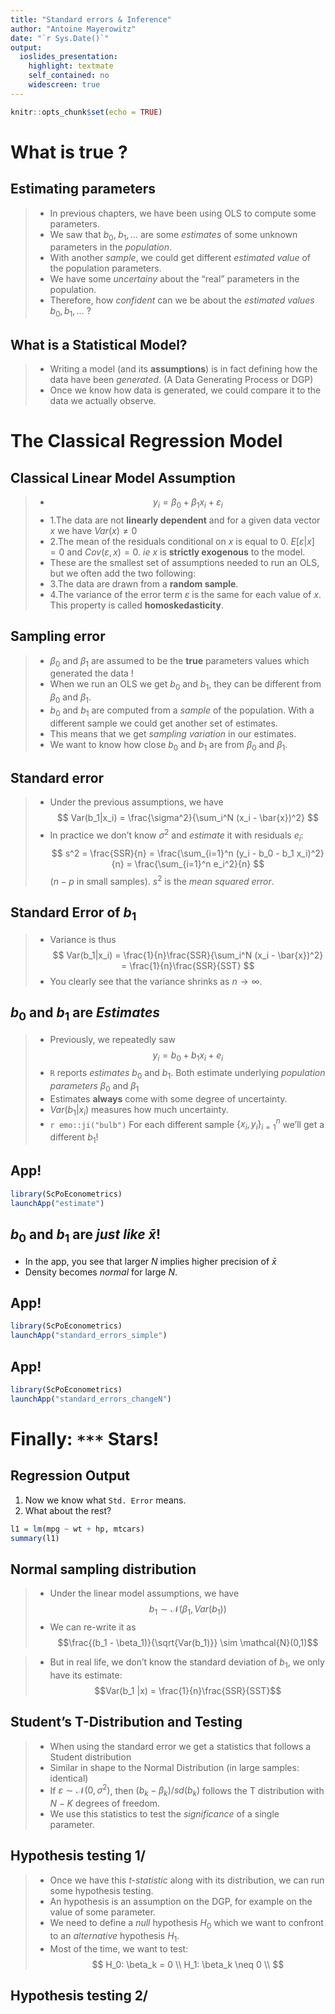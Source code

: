 ```yaml
---
title: "Standard errors & Inference"
author: "Antoine Mayerowitz"
date: "`r Sys.Date()`"
output:
  ioslides_presentation:
    highlight: textmate
    self_contained: no
    widescreen: true
---
```

<style>
</style>

```r
knitr::opts_chunk$set(echo = TRUE)
```

# What is true ?

## Estimating parameters
> - In previous chapters, we have been using OLS to compute some parameters.
> - We saw that $b_0,\; b_1, \ldots$ are some *estimates* of some unknown parameters in the *population*.
> - With another *sample*, we could get different *estimated value* of the population parameters.
> - We have some *uncertainy* about the "real" parameters in the population.
> - Therefore, how *confident* can we be about the *estimated values* $b_0, b_1, \ldots$ ?

## What is a Statistical Model?
> - Writing a model (and its **assumptions**) is in fact defining how the data have been *generated*. (A Data Generating Process or DGP)
> - Once we know how data is generated, we could compare it to the data we actually observe.


# The Classical Regression Model

## Classical Linear Model Assumption

> - $$ y_i = \beta_0 + \beta_1 x_i + \varepsilon_i$$
> - 1.The data are not **linearly dependent** and for a given data vector $x$ we have $Var(x) \neq 0$
> - 2.The mean of the residuals conditional on $x$ is equal to $0$. $E[\varepsilon|x] = 0$ and $Cov(\varepsilon, x) = 0$. *ie* $x$ is **strictly exogenous** to the model.
> - These are the smallest set of assumptions needed to run an OLS, but we often add the two following:
> - 3.The data are drawn from a **random sample**.
> - 4.The variance of the error term $\varepsilon$ is the same for each value of $x$. This property is called **homoskedasticity**.

## Sampling error
> - $\beta_0$ and $\beta_1$ are assumed to be the **true** parameters values which generated the data !
> - When we run an OLS we get $b_0$ and $b_1$, they can be different from $\beta_0$ and $\beta_1$.
> - $b_0$ and $b_1$ are computed from a *sample* of the population. With a different sample we could get another set of estimates.
> - This means that we get *sampling variation* in our estimates.
> - We want to know how close $b_0$ and $b_1$ are from $\beta_0$ and $\beta_1$.

## Standard error
> - Under the previous assumptions, we have
    $$
    Var(b_1|x_i) = \frac{\sigma^2}{\sum_i^N (x_i - \bar{x})^2}
    $$
> - In practice we don't know $\sigma^2$ and *estimate* it with residuals $e_i$:
    $$
    s^2 = \frac{SSR}{n} = \frac{\sum_{i=1}^n (y_i - b_0 - b_1 x_i)^2}{n} =  \frac{\sum_{i=1}^n e_i^2}{n}
    $$
    ($n-p$ in small samples). $s^2$ is the *mean squared error*.

## Standard Error of $b_1$

> - Variance is thus
    $$
    Var(b_1|x_i) = \frac{1}{n}\frac{SSR}{\sum_i^N (x_i - \bar{x})^2} = \frac{1}{n}\frac{SSR}{SST}
    $$
> - You clearly see that the variance shrinks as $n\to\infty$.

## $b_0$ and $b_1$ are *Estimates*

> - Previously, we repeatedly saw 
    $$ y_i = b_0 + b_1 x_i + e_i $$
> - `R` reports *estimates* $b_0$ and $b_1$. Both estimate underlying *population parameters* $\beta_0$ and $\beta_1$
> - Estimates **always** come with some degree of uncertainty.
> - $Var(b_1|x_i)$ measures how much uncertainty.
> - `r emo::ji("bulb")` For each different sample $\{x_i,y_i\}_{i=1}^n$ we'll get a different $b_1$!

## App!

```r
library(ScPoEconometrics)
launchApp("estimate")
```

## $b_0$ and $b_1$ are *just like* $\bar{x}$! {.build}

* In the app, you see that larger $N$ implies higher precision of $\bar{x}$
* Density becomes *normal* for large $N$.

## App!

```r
library(ScPoEconometrics)
launchApp("standard_errors_simple") 
```


## App!

```r
library(ScPoEconometrics)
launchApp("standard_errors_changeN") 
```

# Finally: `***` Stars!

## Regression Output {.smaller}

1. Now we know what `Std. Error` means.
2. What about the rest?

```r
l1 = lm(mpg ~ wt + hp, mtcars)
summary(l1)
```

## Normal sampling distribution
> - Under the linear model assumptions, we have
  $$b_1 \sim \mathcal{N}(\beta_1, Var(b_1))$$
> - We can re-write it as
  $$\frac{(b_1 - \beta_1)}{\sqrt{Var(b_1)}} \sim \mathcal{N}(0,1)$$

> - But in real life, we don't know the standard deviation of $b_1$, we only have its estimate:
$$Var(b_1 |x) = \frac{1}{n}\frac{SSR}{SST}$$

## Student's T-Distribution and Testing

> - When using the standard error we get a statistics that follows a Student distribution
> - Similar in shape to the Normal Distribution (in large samples: identical)
> - If $\varepsilon \sim \mathcal{N}(0,\sigma^2)$, then $(b_k - \beta_k) / sd(b_k)$ follows the T distribution with $N-K$ degrees of freedom.
> - We use this statistics to test the *significance* of a single parameter.

## Hypothesis testing 1/

> - Once we have this *t-statistic* along with its distribution, we can run some hypothesis testing.
> - An hypothesis is an assumption on the DGP, for example on the value of some parameter.
> - We need to define a *null* hypothesis $H_0$ which we want to confront to an *alternative* hypothesis $H_1$.
> - Most of the time, we want to test:
$$
H_0: \beta_k = 0 \\
H_1: \beta_k \neq 0 \\
$$

## Hypothesis testing 2/




